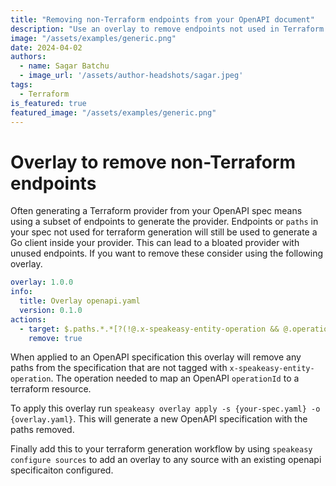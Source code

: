 ```yaml
---
title: "Removing non-Terraform endpoints from your OpenAPI document"
description: "Use an overlay to remove endpoints not used in Terraform generation."
image: "/assets/examples/generic.png"
date: 2024-04-02
authors:
  - name: Sagar Batchu
  - image_url: '/assets/author-headshots/sagar.jpeg'
tags:
  - Terraform
is_featured: true
featured_image: "/assets/examples/generic.png"
---
```


# Overlay to remove non-Terraform endpoints

Often generating a Terraform provider from your OpenAPI spec means using a subset of endpoints to generate the provider. Endpoints or `paths` in your spec not used for terraform
generation will still be used to generate a Go client inside your provider. This can lead to a bloated provider with unused endpoints. If you want to remove these consider using 
the following overlay. 

```yaml
overlay: 1.0.0
info:
  title: Overlay openapi.yaml
  version: 0.1.0
actions: 
  - target: $.paths.*.*[?(!@.x-speakeasy-entity-operation && @.operationId)] # Find all paths that do not have x-speakeasy-entity-operation and operationId
    remove: true
```
When applied to an OpenAPI specification this overlay will remove any paths from the specification that are not tagged with `x-speakeasy-entity-operation`. The operation needed to 
map an OpenAPI `operationId` to a terraform resource.

To apply this overlay run `speakeasy overlay apply -s {your-spec.yaml} -o {overlay.yaml}`. This will generate a new OpenAPI specification with the paths removed.

Finally add this to your terraform generation workflow by using `speakeasy configure sources` to add an overlay to any source with an existing openapi specificaiton configured.